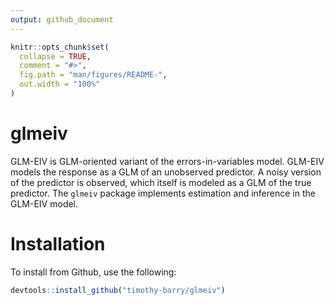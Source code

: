 ```yaml
---
output: github_document
---
```


<!-- README.md is generated from README.Rmd. Please edit that file -->

```r
knitr::opts_chunk$set(
  collapse = TRUE,
  comment = "#>",
  fig.path = "man/figures/README-",
  out.width = "100%"
)
```

# glmeiv

GLM-EIV is GLM-oriented variant of the errors-in-variables model. GLM-EIV models the response as a GLM of an unobserved predictor. A noisy version of the predictor is observed, which itself is modeled as a GLM of the true predictor. The `glmeiv` package implements estimation and inference in the GLM-EIV model.

# Installation

To install from Github, use the following:

```r
devtools::install_github("timothy-barry/glmeiv")
```
